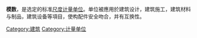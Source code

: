 {{Unreferenced|time=2022-01-06T11:18:20+00:00}}
'''模数'''，是选定的标准[[尺度|尺度]][[计量单位|计量单位]]。单位被應用於建筑设计，建筑施工，建筑材料与制品，建筑设备等項目，使构配件安全吻合，并有互换性。

{{Standard-stub}}

[[Category:建筑|Category:建筑]]
[[Category:计量单位|Category:计量单位]]
